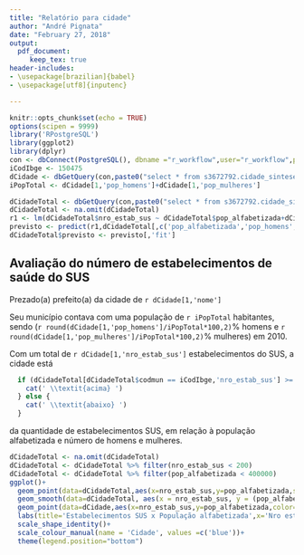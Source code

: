 ```yaml
---
title: "Relatório para cidade"
author: "André Pignata"
date: "February 27, 2018"
output: 
  pdf_document:
     keep_tex: true
header-includes:
- \usepackage[brazilian]{babel}
- \usepackage[utf8]{inputenc}

---
```


```r
knitr::opts_chunk$set(echo = TRUE)
options(scipen = 9999)
library('RPostgreSQL')
library(ggplot2)
library(dplyr)
con <- dbConnect(PostgreSQL(), dbname ="r_workflow",user="r_workflow",password="curso",host='143.107.205.218',port='5432')
iCodIbge <- 150475
dCidade <- dbGetQuery(con,paste0("select * from s3672792.cidade_sintese where codmun = ",iCodIbge))
iPopTotal <- dCidade[1,'pop_homens']+dCidade[1,'pop_mulheres']

dCidadeTotal <- dbGetQuery(con,paste0("select * from s3672792.cidade_sintese where pop_alfabetizada is not null"))
dCidadeTotal <- na.omit(dCidadeTotal)
r1 <- lm(dCidadeTotal$nro_estab_sus ~ dCidadeTotal$pop_alfabetizada+dCidadeTotal$pop_homens+dCidadeTotal$pop_mulheres)
previsto <- predict(r1,dCidadeTotal[,c('pop_alfabetizada','pop_homens','pop_mulheres')],interval = 'predict')
dCidadeTotal$previsto <- previsto[,'fit']
```

## Avaliação do número de estabelecimentos de saúde do SUS 

Prezado(a) prefeito(a) da cidade de `r dCidade[1,'nome']`

Seu município contava com uma população de `r iPopTotal` habitantes, sendo (`r round(dCidade[1,'pop_homens']/iPopTotal*100,2)`\% homens e `r round(dCidade[1,'pop_mulheres']/iPopTotal*100,2)`\% mulheres) em 2010.

Com um total de `r dCidade[1,'nro_estab_sus']` estabelecimentos do SUS, a cidade está
```r
  if (dCidadeTotal[dCidadeTotal$codmun == iCodIbge,'nro_estab_sus'] >= dCidadeTotal[dCidadeTotal$codmun == iCodIbge,'previsto']) {
    cat(' \\textit{acima} ')
  } else {
    cat(' \\textit{abaixo} ')
  }
```
da quantidade de estabelecimentos SUS, em relação à população alfabetizada e número de homens e mulheres.

```r
dCidadeTotal <- na.omit(dCidadeTotal)
dCidadeTotal <- dCidadeTotal %>% filter(nro_estab_sus < 200)
dCidadeTotal <- dCidadeTotal %>% filter(pop_alfabetizada < 400000)
ggplot()+
  geom_point(data=dCidadeTotal,aes(x=nro_estab_sus,y=pop_alfabetizada,shape=3),size=.2)+
  geom_smooth(data=dCidadeTotal, aes(x = nro_estab_sus, y = (pop_alfabetizada)),method='loess',col='magenta',size=.2)+
  geom_point(data=dCidade,aes(x=nro_estab_sus,y=pop_alfabetizada,color=nome,shape=12),size=4)+
  labs(title='Estabelecimentos SUS x População alfabetizada',x='Nro estabelecimentos SUS',y='População Alfabetizada')+
  scale_shape_identity()+
  scale_colour_manual(name = 'Cidade', values =c('blue'))+
  theme(legend.position="bottom")


  

```


